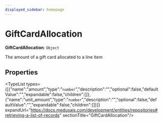 ```yaml
---
displayed_sidebar: homepage
---
```



# GiftCardAllocation

 **GiftCardAllocation**: `Object`

The amount of a gift card allocated to a line item

## Properties

<TypeList types={[{"name":"amount","type":"`number`","description":"","optional":false,"defaultValue":"","expandable":false,"children":[]},{"name":"unit_amount","type":"`number`","description":"","optional":false,"defaultValue":"","expandable":false,"children":[]}]} expandUrl="https://docs.medusajs.com/development/entities/repositories#retrieving-a-list-of-records" sectionTitle="GiftCardAllocation"/>
